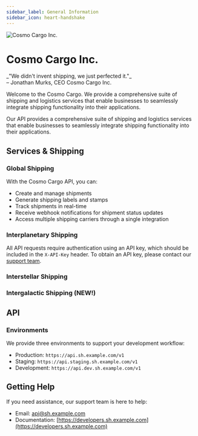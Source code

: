 ```yaml
---
sidebar_label: General Information
sidebar_icon: heart-handshake
---
```


<img
  src="./header.jpg"
  alt="Cosmo Cargo Inc."
  className="rounded-xl float-right w-full"
/>

# Cosmo Cargo Inc.

<div className="text-xl -mt-4 font-medium">
  _"We didn't invent shipping, we just perfected it."_
</div>
<div className="text-md -mt-4 font-medium">
  – Jonathan Murks, CEO Cosmo Cargo Inc.
</div>

Welcome to the Cosmo Cargo. We provide a comprehensive suite of shipping and logistics services that enable businesses to seamlessly integrate shipping functionality into their applications.

Our API provides a comprehensive suite of shipping and logistics services that enable businesses to seamlessly integrate shipping functionality into their applications.

## Services & Shipping

### Global Shipping

With the Cosmo Cargo API, you can:

- Create and manage shipments
- Generate shipping labels and stamps
- Track shipments in real-time
- Receive webhook notifications for shipment status updates
- Access multiple shipping carriers through a single integration

### Interplanetary Shipping

All API requests require authentication using an API key, which should be included in the `X-API-Key` header. To obtain an API key, please contact our [support team](mailto:api@sh.example.com).

### Interstellar Shipping

### Intergalactic Shipping (NEW!)

## API

### Environments

We provide three environments to support your development workflow:

- Production: `https://api.sh.example.com/v1`
- Staging: `https://api.staging.sh.example.com/v1`
- Development: `https://api.dev.sh.example.com/v1`

## Getting Help

If you need assistance, our support team is here to help:

- Email: [api@sh.example.com](mailto:api@sh.example.com)
- Documentation: [https://developers.sh.example.com](https://developers.sh.example.com)
